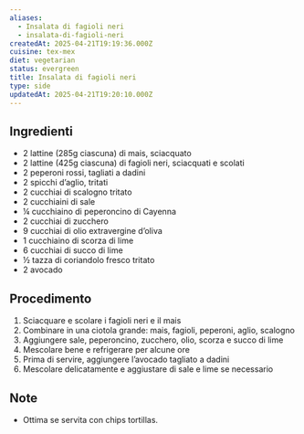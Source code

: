 ```yaml
---
aliases:
  - Insalata di fagioli neri
  - insalata-di-fagioli-neri
createdAt: 2025-04-21T19:19:36.000Z
cuisine: tex-mex
diet: vegetarian
status: evergreen
title: Insalata di fagioli neri
type: side
updatedAt: 2025-04-21T19:20:10.000Z
---
```

## Ingredienti

- 2 lattine (285g ciascuna) di mais, sciacquato
- 2 lattine (425g ciascuna) di fagioli neri, sciacquati e scolati
- 2 peperoni rossi, tagliati a dadini
- 2 spicchi d’aglio, tritati
- 2 cucchiai di scalogno tritato
- 2 cucchiaini di sale
- ¼ cucchiaino di peperoncino di Cayenna
- 2 cucchiai di zucchero
- 9 cucchiai di olio extravergine d’oliva
- 1 cucchiaino di scorza di lime
- 6 cucchiai di succo di lime
- ½ tazza di coriandolo fresco tritato
- 2 avocado

## Procedimento

1. Sciacquare e scolare i fagioli neri e il mais
2. Combinare in una ciotola grande: mais, fagioli, peperoni, aglio, scalogno
3. Aggiungere sale, peperoncino, zucchero, olio, scorza e succo di lime
4. Mescolare bene e refrigerare per alcune ore
5. Prima di servire, aggiungere l’avocado tagliato a dadini
6. Mescolare delicatamente e aggiustare di sale e lime se necessario

## Note

- Ottima se servita con chips tortillas.
